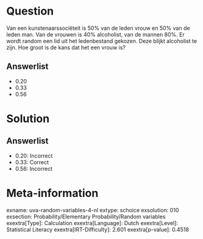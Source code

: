 Question
========

Van een kunstenaarssociëteit is 50% van de leden vrouw en 50% van de
leden man. Van de vrouwen is 40% alcoholist, van de mannen 80%. Er wordt
random een lid uit het ledenbestand gekozen. Deze blijkt alcoholist te
zijn. Hoe groot is de kans dat het een vrouw is?

Answerlist
----------

* 0.20
* 0.33
* 0.56

Solution
========

Answerlist
----------

* 0.20: Incorrect
* 0.33: Correct
* 0.56: Incorrect

Meta-information
================
exname: uva-random-variables-4-nl
extype: schoice
exsolution: 010
exsection: Probability/Elementary Probability/Random variables
exextra[Type]: Calculation
exextra[Language]: Dutch
exextra[Level]: Statistical Literacy
exextra[IRT-Difficulty]: 2.601
exextra[p-value]: 0.4518

